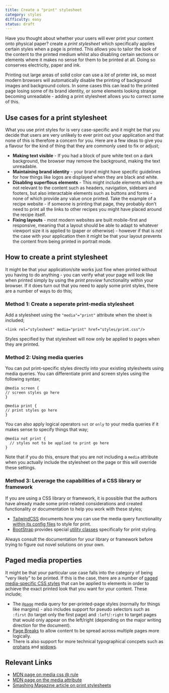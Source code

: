 ```yaml
---
title: Create a "print" stylesheet
category: styles
difficulty: easy
status: draft
---
```


Have you thought about whether your users will ever print your content onto physical paper? create a _print stylesheet_ which specifically applies certain styles when a page is printed. This allows you to tailor the look of the content to the printed medium whilst also disabling certain sections or elements where it makes no sense for them to be printed at all. Doing so conserves electricity, paper and ink.

Printing out large areas of solid color can use a _lot_ of printer ink, so most modern browsers will automatically disable the printing of background images and background colors. In some cases this can lead to the printed page losing some of its brand identity, or some elements looking strange becoming unreadable - adding a print stylesheet allows you to correct some of this.

## Use cases for a print stylesheet

What you use print styles for is very case-specific and it might be that you decide that users are very unlikely to ever print out your application and that none of this is therefore a concern for you. Here are a few ideas to give you a flavour for the kind of thing that they are commonly used to fix or adjust;

- **Making text visible** - If you had a block of pure white text on a dark background, the browser may remove the background, making the text unreadable.
- **Maintaining brand identity** - your brand might have specific guidelines for how things like logos are displayed when they are black and white.
- **Disabling superflous elements** - This might include elements which are not relevant to the content such as headers, navigation, sidebars and footers, but also interactable elements such as buttons and forms - none of which provide any value once printed. Take the example of a recipe website - if someone is printing that page, they probably don't need to print all the links to other recipes you might have placed around the recipe itself.
- **Fixing layouts** - most modern websites are built mobile-first and responsive, meaning that a layout should be able to adapt to whatever viewport size it is applied to (paper or otherwise) - however if that is _not_ the case with your application then it might be that your layout prevents the content from being printed in portrait mode.

## How to create a print stylesheet

It might be that your application/site works just fine when printed without you having to do anything - you can verify what your page will look like when printed simply by using the _print preview_ functionality within your browser. If it does turn out that you need to apply some print styles, there are a number of ways to do this;

### Method 1: Create a seperate print-media stylesheet

Add a stylesheet using the `"media"="print"` attribute when the sheet is included;

```
<link rel="stylesheet" media="print" href="styles/print.css"/>
```

Styles specified by that stylesheet will now only be applied to pages when they are printed.

### Method 2: Using media queries

You can put print-specific styles directly into your existing stylesheets using media queries. You can differentiate print and screen styles using the following syntax;

```
@media screen {
// screen styles go here
}

@media print {
// print styles go here
}
```

You can also apply logical operators `not` or `only` to your media queries if it makes sense to specify things that way;

```
@media not print {
  // styles not to be applied to print go here
}
```

Note that if you do this, ensure that you are not including a `media` attribute when you actually include the stylesheet on the page or this will override these settings.

### Method 3: Leverage the capabilities of a CSS library or framework

If you are using a CSS library or framework, it is possible that the authors have already made some print-related considerations and created functionality or documentation to help you work with these styles;

- [TailwindCSS](https://tailwindcss.com) documents how you can use the media query functionality [within its config files](https://tailwindcss.com/docs/breakpoints#styling-for-print) to style for print.
- [BootStrap](https://getbootstrap.com/) provides special [utility classes](https://getbootstrap.com/docs/4.0/utilities/display/#display-in-print) specifically for print styling.

Always consult the documentation for your library or framework before trying to figure out novel solutions on your own.

## Paged media properties

It might be that your particular use case falls into the category of being "very likely" to be printed. If this is the case, there are a number of [paged media-specific CSS styles](https://developer.mozilla.org/en-US/docs/Web/CSS/Paged_Media) that can be applied to elements in order to achieve the exact printed look that you want for your content. These include;

- The [`@page`](https://developer.mozilla.org/en-US/docs/Web/CSS/@page) media query for per-printed-page styles (normally for things like margins) - also includes support for pseudo selectors such as `:first` (to target only the first page) and `:left`/`:right` to target pages that would only appear on the left/right (depending on the major writing direction for the document).
- [Page Breaks](https://developer.mozilla.org/en-US/docs/Web/CSS/break-before) to allow content to be spread across multiple pages more logically.
- There is also support for more technical typographical concpets such as [orphans](https://developer.mozilla.org/en-US/docs/Web/CSS/orphans) and [widows](https://developer.mozilla.org/en-US/docs/Web/CSS/widows).

## Relevant Links

- [MDN page on media css @ rule](https://developer.mozilla.org/en-US/docs/Web/CSS/@media)
- [MDN page on the media attribute](https://developer.mozilla.org/en-US/docs/Web/HTML/Element/link#attr-media)
- [Smashing Magazine article on print stylesheets](https://www.smashingmagazine.com/2018/05/print-stylesheets-in-2018/)
